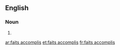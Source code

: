 ==English==

===Noun===
{{head|en|plural}}

# {{plural of|fait accompli|lang=en|nocat=1}}

[[ar:faits accomplis]]
[[et:faits accomplis]]
[[fr:faits accomplis]]